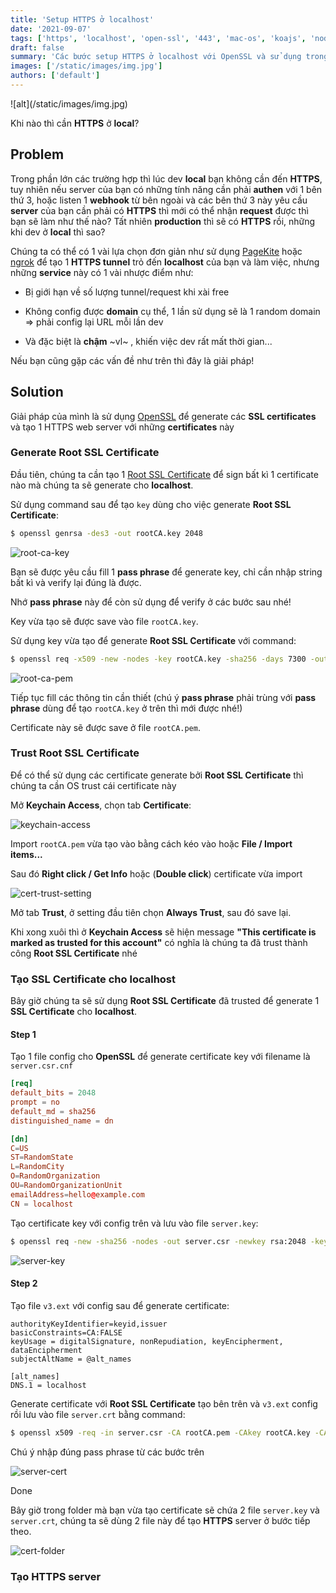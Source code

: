 ```yaml
---
title: 'Setup HTTPS ở localhost'
date: '2021-09-07'
tags: ['https', 'localhost', 'open-ssl', '443', 'mac-os', 'koajs', 'nodejs']
draft: false
summary: 'Các bước setup HTTPS ở localhost với OpenSSL và sử dụng trong Node.js'
images: ['/static/images/img.jpg']
authors: ['default']
---
```



<UnsplashLicense photoURL="https://unsplash.com/photos/id" author="author" />
![alt](/static/images/img.jpg)

Khi nào thì cần **HTTPS** ở **local**? <Twemoji emoji="thinking-face" />

## Problem

Trong phần lớn các trường hợp thì lúc dev **local** bạn không cần đến **HTTPS**, tuy nhiên nếu server của bạn có những tính năng cần phải **authen** với 1 bên thứ 3, 
hoặc listen 1 **webhook** từ bên ngoài và các bên thứ 3 này yêu cầu **server** của bạn cần phải có **HTTPS** thì mới có thể nhận **request** được thì bạn sẽ làm như thế nào?
Tất nhiên **production** thì sẽ có **HTTPS** rồi, những khi dev ở **local** thì sao? 

Chúng ta có thể có 1 vài lựa chọn đơn giản như sử dụng [PageKite](https://pagekite.net/) hoặc [ngrok](https://ngrok.com/) để tạo 1 **HTTPS tunnel** trỏ đến **localhost** của bạn và làm việc, nhưng những **service** này có 1 vài nhược điểm như:

- Bị giới hạn về số lượng tunnel/request khi xài free

- Không config được **domain** cụ thể, 1 lần sử dụng sẽ là 1 random domain => phải config lại URL mỗi lần dev

- Và đặc biệt là **chậm** ~vl~ <Twemoji emoji="face-with-symbols-on-mouth" />, khiến việc dev rất mất thời gian...

Nếu bạn cũng gặp các vấn đề như trên thì đây là giải pháp!

## Solution

Giải pháp của mình là sử dụng [OpenSSL](https://www.openssl.org/) để generate các **SSL certificates** và tạo 1 HTTPS web server với những **certificates** này

### <Twemoji emoji="keycap-digit-one" /> Generate Root SSL Certificate

Đầu tiên, chúng ta cần tạo 1 [Root SSL Certificate](https://support.dnsimple.com/articles/what-is-ssl-root-certificate/) để sign bất kì 1 certificate nào mà chúng ta sẽ generate cho **localhost**.

Sử dụng command sau để tạo `key` dùng cho việc generate **Root SSL Certificate**:

```bash
$ openssl genrsa -des3 -out rootCA.key 2048
```

![root-ca-key](/static/images/root-ca-key.png)

Bạn sẽ được yêu cầu fill 1 **pass phrase** để generate key, chỉ cần nhập string bất kì và verify lại đúng là được.

<Twemoji emoji="warning" /> Nhớ **pass phrase** này để còn sử dụng để verify ở các bước sau nhé!

Key vừa tạo sẽ được save vào file `rootCA.key`. 

Sử dụng key vừa tạo để generate **Root SSL Certificate** với command:


```bash
$ openssl req -x509 -new -nodes -key rootCA.key -sha256 -days 7300 -out rootCA.pem
```

![root-ca-pem](/static/images/root-ca-pem.png)

Tiếp tục fill các thông tin cần thiết (chú ý **pass phrase** phải trùng với **pass phrase** dùng để tạo `rootCA.key` ở trên thì mới được nhé!)

Certificate này sẽ được save ở file `rootCA.pem`.

### <Twemoji emoji="keycap-digit-two" /> Trust Root SSL Certificate

Để có thể sử dụng các certificate generate bởi **Root SSL Certificate** thì chúng ta cần OS trust cái certificate này

Mở **Keychain Access**, chọn tab **Certificate**:

![keychain-access](/static/images/keychain-access.png)

Import `rootCA.pem` vừa tạo vào bằng cách kéo vào hoặc **File / Import items...**

Sau đó **Right click / Get Info** hoặc (**Double click**) certificate vừa import

![cert-trust-setting](/static/images/cert-trust-setting.png)

Mở tab **Trust**, ở setting đầu tiên chọn **Always Trust**, sau đó save lại.

Khi xong xuôi thì ở **Keychain Access** sẽ hiện message **"This certificate is marked as trusted for this account"** có nghĩa là chúng ta đã trust thành công **Root SSL Certificate** nhé <Twemoji emoji="party-popper" />

### <Twemoji emoji="keycap-digit-three" /> Tạo SSL Certificate cho localhost

Bây giờ chúng ta sẽ sử dụng **Root SSL Certificate** đã trusted để generate 1 **SSL Certificate** cho **localhost**.

#### Step 1

Tạo 1 file config cho **OpenSSL** để generate certificate key với filename là `server.csr.cnf`

```bash:server.csr.cnf
[req]
default_bits = 2048
prompt = no
default_md = sha256
distinguished_name = dn

[dn]
C=US
ST=RandomState
L=RandomCity
O=RandomOrganization
OU=RandomOrganizationUnit
emailAddress=hello@example.com
CN = localhost
```

Tạo certificate key với config trên và lưu vào file `server.key`:

```bash
$ openssl req -new -sha256 -nodes -out server.csr -newkey rsa:2048 -keyout server.key -config <( cat server.csr.cnf )
```

![server-key](/static/images/server-key.png)

#### Step 2

Tạo file `v3.ext` với config sau để generate certificate:

```bash:v3.ext
authorityKeyIdentifier=keyid,issuer
basicConstraints=CA:FALSE
keyUsage = digitalSignature, nonRepudiation, keyEncipherment, dataEncipherment
subjectAltName = @alt_names

[alt_names]
DNS.1 = localhost
```

Generate certificate với **Root SSL Certificate** tạo bên trên và `v3.ext` config rồi lưu vào file `server.crt` bằng command:

```bash
$ openssl x509 -req -in server.csr -CA rootCA.pem -CAkey rootCA.key -CAcreateserial -out server.crt -days 825 -sha256 -extfile v3.ext
```

<Twemoji emoji="warning" /> Chú ý nhập đúng pass phrase từ các bước trên

![server-cert](/static/images/server-cert.png)

Done <Twemoji emoji="party-popper" /> <Twemoji emoji="party-popper" />

Bây giờ trong folder mà bạn vừa tạo certificate sẽ chứa 2 file `server.key` và `server.crt`, chúng ta sẽ dùng 2 file này để tạo **HTTPS** server ở bước tiếp theo.

![cert-folder](/static/images/cert-folder.png)

### <Twemoji emoji="keycap-digit-four" /> Tạo HTTPS server